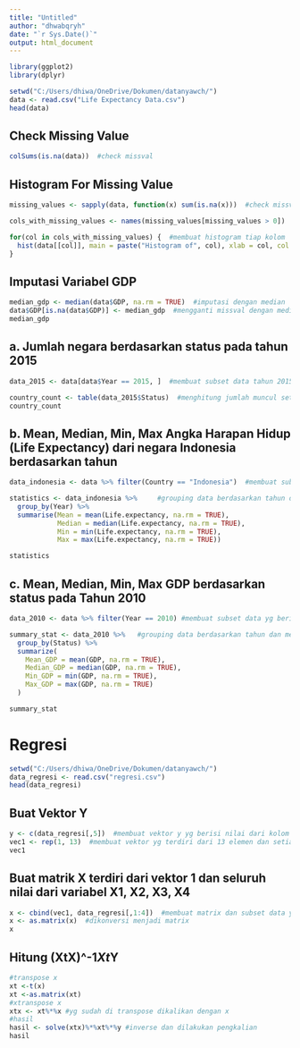 ---
title: "Untitled"
author: "dhwabqryh"
date: "`r Sys.Date()`"
output: html_document
---

```{r}
library(ggplot2)
library(dplyr)
```


```{r}
setwd("C:/Users/dhiwa/OneDrive/Dokumen/datanyawch/")
data <- read.csv("Life Expectancy Data.csv")
head(data)
```

## Check Missing Value
```{r}
colSums(is.na(data))  #check missval
```

## Histogram For Missing Value
```{r}
missing_values <- sapply(data, function(x) sum(is.na(x)))  #check missval

cols_with_missing_values <- names(missing_values[missing_values > 0])  #menetukan kolom dengan missval

for(col in cols_with_missing_values) {  #membuat histogram tiap kolom
  hist(data[[col]], main = paste("Histogram of", col), xlab = col, col = "red")
}
```

## Imputasi Variabel GDP
```{r}
median_gdp <- median(data$GDP, na.rm = TRUE)  #imputasi dengan median
data$GDP[is.na(data$GDP)] <- median_gdp  #mengganti missval dengan median
median_gdp
```

## a.	Jumlah negara berdasarkan status pada tahun 2015
```{r}
data_2015 <- data[data$Year == 2015, ]  #membuat subset data tahun 2015

country_count <- table(data_2015$Status)  #menghitung jumlah muncul setiap nilai unik
country_count
```

## b.	Mean, Median, Min, Max Angka Harapan Hidup (Life Expectancy) dari negara Indonesia berdasarkan tahun
```{r}
data_indonesia <- data %>% filter(Country == "Indonesia")  #membuat subset yg berisi variabel Indonesia

statistics <- data_indonesia %>%     #grouping data berdasarkan tahun dan menghitung mean median min max
  group_by(Year) %>%
  summarise(Mean = mean(Life.expectancy, na.rm = TRUE),
            Median = median(Life.expectancy, na.rm = TRUE),
            Min = min(Life.expectancy, na.rm = TRUE),
            Max = max(Life.expectancy, na.rm = TRUE))

statistics
```

## c.	Mean, Median, Min, Max GDP berdasarkan status pada Tahun 2010 
```{r}
data_2010 <- data %>% filter(Year == 2010) #membuat subset data yg berisi tahun 2010

summary_stat <- data_2010 %>%   #grouping data berdasarkan tahun dan menghitung mean, median, min, max variabel GDP pada tahun 2010
  group_by(Status) %>%
  summarize(
    Mean_GDP = mean(GDP, na.rm = TRUE),
    Median_GDP = median(GDP, na.rm = TRUE),
    Min_GDP = min(GDP, na.rm = TRUE),
    Max_GDP = max(GDP, na.rm = TRUE)
  )

summary_stat
```

# **Regresi**
```{r}
setwd("C:/Users/dhiwa/OneDrive/Dokumen/datanyawch/")
data_regresi <- read.csv("regresi.csv")
head(data_regresi)
```

## Buat Vektor Y
```{r}
y <- c(data_regresi[,5])  #membuat vektor y yg berisi nilai dari kolom kelima
vec1 <- rep(1, 13)  #membuat vektor yg terdiri dari 13 elemen dan setiap elemen nilai 1
vec1
```

## Buat matrik X terdiri dari vektor 1 dan seluruh nilai dari variabel X1, X2, X3, X4
```{r}
x <- cbind(vec1, data_regresi[,1:4])  #membuat matrix dan subset data yg terdiri dari kolom 1 - 4
x <- as.matrix(x)  #dikonversi menjadi matrix
x
```

## Hitung (XtX)^-1*Xt*Y
```{r}
#transpose x
xt <-t(x)
xt <-as.matrix(xt)
#xtranspose x
xtx <- xt%*%x #yg sudah di transpose dikalikan dengan x
#hasil
hasil <- solve(xtx)%*%xt%*%y #inverse dan dilakukan pengkalian
hasil
```
